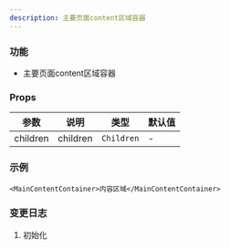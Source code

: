 ```yaml
---
description: 主要页面content区域容器
---
```


### 功能

- 主要页面content区域容器

### Props

| 参数       | 说明       | 类型         | 默认值 |
|----------|----------|------------|-----|
| children | children | `Children` | -   |

### 示例


```tsx live
<MainContentContainer>内容区域</MainContentContainer>
```

### 变更日志

1. 初始化
